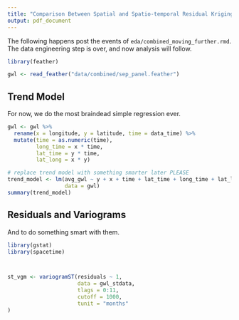 ```yaml
---
title: "Comparison Between Spatial and Spatio-temporal Residual Kriging on GWL Dataset"
output: pdf_document
---
```


The following happens post the events of `eda/combined_moving_further.rmd`. The data engineering step is over,
and now analysis will follow.
```r
library(feather)

gwl <- read_feather("data/combined/sep_panel.feather")
```

## Trend Model
For now, we do the most braindead simple regression ever.
```r
gwl <- gwl %>%
  rename(x = longitude, y = latitude, time = data_time) %>%
  mutate(time = as.numeric(time),
         long_time = x * time,
         lat_time = y * time,
         lat_long = x * y)

# replace trend model with something smarter later PLEASE
trend_model <- lm(avg_gwl ~ y + x + time + lat_time + long_time + lat_long,
                  data = gwl)
summary(trend_model)
```

## Residuals and Variograms
And to do something smart with them.
```r
library(gstat)
library(spacetime)



st_vgm <- variogramST(residuals ~ 1,
                      data = gwl_stdata,
                      tlags = 0:11,
                      cutoff = 1000,
                      tunit = "months"
)

```
